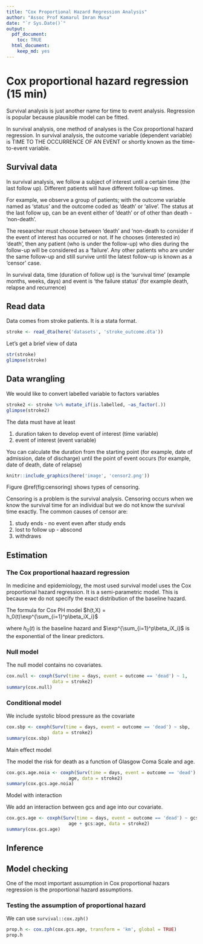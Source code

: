 ```yaml
---
title: "Cox Proportional Hazard Regression Analysis"
author: "Assoc Prof Kamarul Imran Musa"
date: "`r Sys.Date()`"
output:
  pdf_document: 
    toc: TRUE
  html_document:
    keep_md: yes
---
```


\newpage


# Cox proportional hazard regression (15 min)

Survival analysis is just another name for time to event  analysis. Regression is popular because plausible model can be fitted. 

In survival analysis, one method of analyses is the Cox proportional hazard regression. In survival analysis, the outcome variable (dependent variable) is TIME TO THE OCCURRENCE OF AN EVENT or shortly known as the time-to-event variable.

## Survival data

In survival analysis, we follow a subject of interest until a certain time (the last follow up). Different patients will have different follow-up times.

For example, we observe a group of patients; with the outcome variable named as 'status' and the outcome coded as 'death' or 'alive'. The status at the last follow up, can be an event either of 'death' or of other than death - 'non-death'. 

The researcher must choose between 'death' and 'non-death to consider if the event of interest has occurred or not. If he chooses (interested in) 'death', then any patient (who is under the follow-up) who dies during the follow-up will be considered as a 'failure'. Any other patients who are under  the same follow-up and still survive until the latest follow-up is known as a 'censor' case.


In survival data, time (duration of follow up) is the 'survival time' (example months, weeks, days) and event is 'the failure status' (for example death, relapse and recurrence)

## Read data

Data comes from stroke patients. It is a stata format. 

```r
stroke <- read_dta(here('datasets', 'stroke_outcome.dta'))
```

Let's get a brief view of data

```r
str(stroke)
glimpse(stroke)
```

## Data wrangling

We would like to convert labelled variable to factors variables

```r
stroke2 <- stroke %>% mutate_if(is.labelled, ~as_factor(.)) 
glimpse(stroke2)
```

The data must have at least

1.  duration taken to develop event of interest (time variable)
2.  event of interest (event variable)

You can calculate the duration from the starting point (for example, date of admission, date of discharge) until the point of event occurs (for example, date of death, date of relapse)

```r
knitr::include_graphics(here('image', 'censor2.png')) 
```

Figure \@ref(fig:censoring) shows types of censoring.

Censoring is a problem is the survival analysis. Censoring occurs when we know the survival time for an individual but we do not know the survival time exactly. The common causes of censor are:

1.  study ends - no event even after study ends
2.  lost to follow up - abscond
3.  withdraws

## Estimation

### The Cox proportional haazard regression

In medicine and epidemiology, the most used survival model uses the Cox proportional hazard regression. It is a semi-parametric model. This is because we do not specify the exact distribution of the baseline hazard.

The formula for Cox PH model $h(t,X) = h_0(t)\exp^{\sum_{i=1}^p\beta_iX_i}$

where $h_0(t)$ is the baseline hazard and $\exp^{\sum_{i=1}^p\beta_iX_i}$ is the exponential of the linear predictors.

### Null model

The null model contains no covariates.

```r
cox.null <- coxph(Surv(time = days, event = outcome == 'dead') ~ 1,
                 data = stroke2)
summary(cox.null)
```

### Conditional model

We include systolic blood pressure as the covariate

```r
cox.sbp <- coxph(Surv(time = days, event = outcome == 'dead') ~ sbp,
                 data = stroke2)
summary(cox.sbp)
```

Main effect model

The model the risk for death as a function of Glasgow Coma Scale and age. 

```r
cox.gcs.age.noia <- coxph(Surv(time = days, event = outcome == 'dead') ~ gcs +
                       age, data = stroke2)
summary(cox.gcs.age.noia)
```

Model with interaction

We add an interaction between gcs and age into our covariate. 

```r
cox.gcs.age <- coxph(Surv(time = days, event = outcome == 'dead') ~ gcs +
                       age + gcs:age, data = stroke2)
summary(cox.gcs.age)
```


## Inference

## Model checking

One of the most important assumption in Cox proportional hazars regression is the proportional hazard assumptions. 

### Testing the assumption of proportional hazard 

We can use `survival::cox.zph()`

```r
prop.h <- cox.zph(cox.gcs.age, transform = 'km', global = TRUE)
prop.h
```

